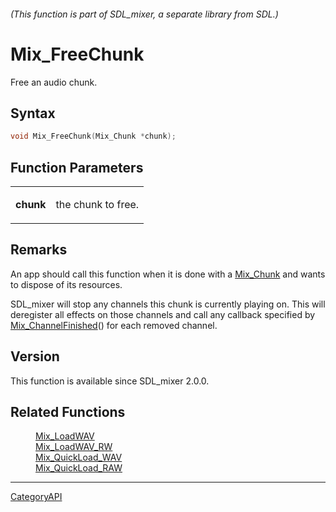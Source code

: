 ====== (This function is part of SDL_mixer, a separate library from SDL.) ======
= Mix_FreeChunk =

Free an audio chunk.

== Syntax ==

<syntaxhighlight lang='c'>
void Mix_FreeChunk(Mix_Chunk *chunk);
</syntaxhighlight>

== Function Parameters ==

{|
|'''chunk'''
|the chunk to free.
|}

== Remarks ==

An app should call this function when it is done with a [[Mix_Chunk]] and
wants to dispose of its resources.

SDL_mixer will stop any channels this chunk is currently playing on. This
will deregister all effects on those channels and call any callback
specified by [[Mix_ChannelFinished]]() for each removed channel.

== Version ==

This function is available since SDL_mixer 2.0.0.

== Related Functions ==

:[[Mix_LoadWAV]]
:[[Mix_LoadWAV_RW]]
:[[Mix_QuickLoad_WAV]]
:[[Mix_QuickLoad_RAW]]

----
[[CategoryAPI]]


